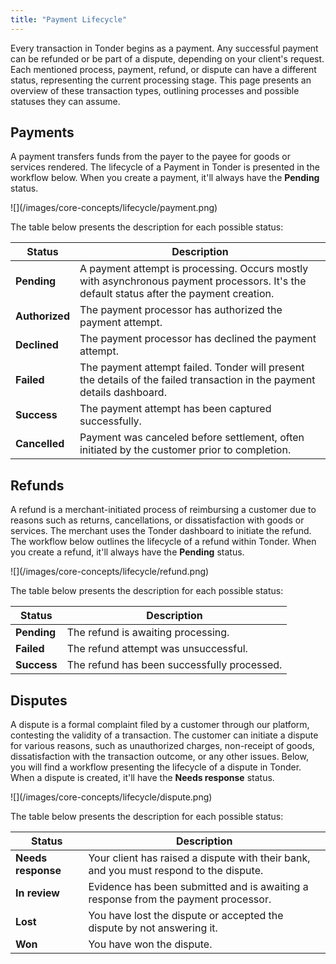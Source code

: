 ```yaml
---
title: "Payment Lifecycle"
---
```


Every transaction in Tonder begins as a payment. Any successful payment can be refunded or be part of a dispute, depending on your client's request. Each mentioned process, payment, refund, or dispute can have a different status, representing the current processing stage. This page presents an overview of these transaction types, outlining processes and possible statuses they can assume.

<CardGroup cols={3}>

  <Card title="Payments" icon="money-bill" href="#payments"/>
  <Card title="Refunds" icon="hand-holding-dollar" href="#refunds"/>
  <Card title="Disputes" icon="swords" href="#disputes"/>

</CardGroup>

## Payments

A payment transfers funds from the payer to the payee for goods or services rendered. The lifecycle of a Payment in Tonder is presented in the workflow below. When you create a payment, it'll always have the **Pending** status.

<Frame>![](/images/core-concepts/lifecycle/payment.png)</Frame>

The table below presents the description for each possible status:

| Status        | Description                                                                                                  |
|---------------|--------------------------------------------------------------------------------------------------------------|
| **Pending**   | A payment attempt is processing. Occurs mostly with asynchronous payment processors. It's the default status after the payment creation.                        |
| **Authorized**| The payment processor has authorized the payment attempt.                                                    |
| **Declined**  | The payment processor has declined the payment attempt.                                                      |
| **Failed**    | The payment attempt failed. Tonder will present the details of the failed transaction in the payment details dashboard. |
| **Success**   | The payment attempt has been captured successfully.                                                          |
| **Cancelled** | Payment was canceled before settlement, often initiated by the customer prior to completion. |


## Refunds

A refund is a merchant-initiated process of reimbursing a customer due to reasons such as returns, cancellations, or dissatisfaction with goods or services. The merchant uses the Tonder dashboard to initiate the refund. The workflow below outlines the lifecycle of a refund within Tonder. When you create a refund, it'll always have the **Pending** status.

<Frame>![](/images/core-concepts/lifecycle/refund.png)</Frame>

The table below presents the description for each possible status:

| Status      | Description                                |
|-------------|--------------------------------------------|
| **Pending** | The refund is awaiting processing.         |
| **Failed**  | The refund attempt was unsuccessful.          |
| **Success** | The refund has been successfully processed.            |


## Disputes

A dispute is a formal complaint filed by a customer through our platform, contesting the validity of a transaction. The customer can initiate a dispute for various reasons, such as unauthorized charges, non-receipt of goods, dissatisfaction with the transaction outcome, or any other issues. Below, you will find a workflow presenting the lifecycle of a dispute in Tonder. When a dispute is created, it'll have the **Needs response** status.

<Frame>![](/images/core-concepts/lifecycle/dispute.png)</Frame>

The table below presents the description for each possible status:

| Status           | Description                                                            |
|------------------|------------------------------------------------------------------------|
| **Needs response**   | Your client has raised a dispute with their bank, and you must respond to the dispute. |
| **In review**        | Evidence has been submitted and is awaiting a response from the payment processor. |
| **Lost**             | You have lost the dispute or accepted the dispute by not answering it.  |
| **Won**              | You have won the dispute.                                              |
